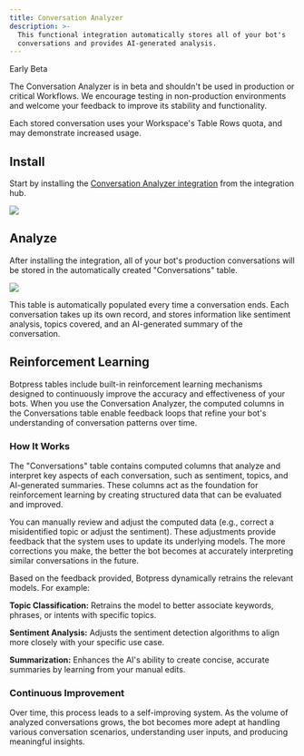 ```yaml
---
title: Conversation Analyzer
description: >-
  This functional integration automatically stores all of your bot's
  conversations and provides AI-generated analysis.
---
```



<Warning>
Early Beta

The Conversation Analyzer is in beta and shouldn't be used in production or critical Workflows. We encourage testing in non-production environments and welcome your feedback to improve its stability and functionality.

Each stored conversation uses your Workspace's Table Rows quota, and may demonstrate increased usage.
</Warning>

## Install

Start by installing the [Conversation Analyzer integration](https://studio.botpress.cloud?exploreHub=1&hubItemId=intver_01JFQPN3KKAX01TM7JQX171C58) from the integration hub.

<img src="./assets/conversation-analyzer.png" />

## Analyze

After installing the integration, all of your bot's production conversations will be stored in the automatically created "Conversations" table.

<img src="./assets/conversation-analyzer-table.png" />

This table is automatically populated every time a conversation ends. Each conversation takes up its own record, and stores information like sentiment analysis, topics covered, and an AI-generated summary of the conversation.

## Reinforcement Learning

Botpress tables include built-in reinforcement learning mechanisms designed to continuously improve the accuracy and effectiveness of your bots. When you use the Conversation Analyzer, the computed columns in the Conversations table enable feedback loops that refine your bot's understanding of conversation patterns over time.

### How It Works

The "Conversations" table contains computed columns that analyze and interpret key aspects of each conversation, such as sentiment, topics, and AI-generated summaries. These columns act as the foundation for reinforcement learning by creating structured data that can be evaluated and improved.

You can manually review and adjust the computed data (e.g., correct a misidentified topic or adjust the sentiment). These adjustments provide feedback that the system uses to update its underlying models. The more corrections you make, the better the bot becomes at accurately interpreting similar conversations in the future.

Based on the feedback provided, Botpress dynamically retrains the relevant models. For example:

**Topic Classification:** Retrains the model to better associate keywords, phrases, or intents with specific topics.

**Sentiment Analysis:** Adjusts the sentiment detection algorithms to align more closely with your specific use case.

**Summarization:** Enhances the AI's ability to create concise, accurate summaries by learning from your manual edits.

### Continuous Improvement

Over time, this process leads to a self-improving system. As the volume of analyzed conversations grows, the bot becomes more adept at handling various conversation scenarios, understanding user inputs, and producing meaningful insights.
